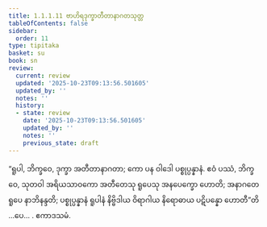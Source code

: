 ```yaml
---
title: 1.1.1.11 ဗာဟိရဒုက္ခာတီတာနာဂတသုတ္တ
tableOfContents: false
sidebar:
  order: 11
type: tipitaka
basket: su
book: sn
review:
  current: review
  updated: '2025-10-23T09:13:56.501605'
  updated_by: ''
  notes: ''
  history:
  - state: review
    date: '2025-10-23T09:13:56.501605'
    updated_by: ''
    notes: ''
    previous_state: draft
---
```



<ReviewStatus review={frontmatter.review} showDetails={true} />

<HypothesisAnnotation frontmatter={frontmatter} />

<DynamicBreadcrumb />

<Division number="11" book="sn" e="ch" v="18" p="281">

<Paragraph number="23" book="sn">
“ရူပါ, ဘိက္ခဝေ, ဒုက္ခာ အတီတာနာဂတာ; ကော ပန ဝါဒေါ ပစ္စုပ္ပန္နာနံ. ဧဝံ ပဿံ, ဘိက္ခဝေ, သုတဝါ အရိယသာဝကော အတီတေသု ရူပေသု အနပေက္ခော ဟောတိ; အနာဂတေ ရူပေ နာဘိနန္ဒတိ; ပစ္စုပ္ပန္နာနံ ရူပါနံ နိဗ္ဗိဒါယ ဝိရာဂါယ နိရောဓာယ ပဋိပန္နော ဟောတီ”တိ …ပေ… .

</Paragraph>
</Division>

<Paragraph number="24" type="center" book="sn">
ဧကာဒသမံ.
</Paragraph>